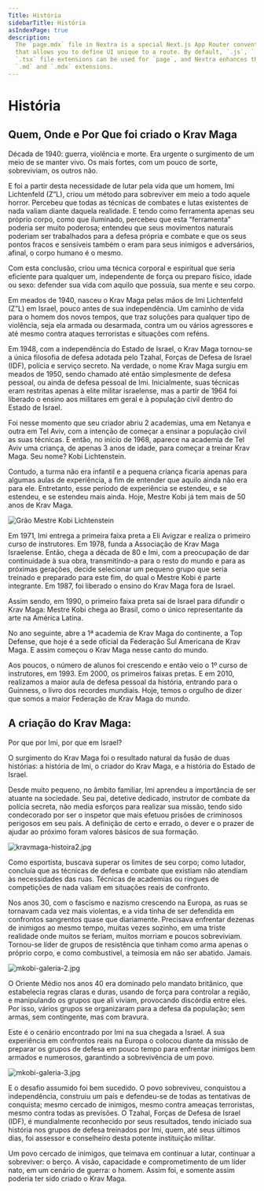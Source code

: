 ```yaml
---
Title: História
sidebarTitle: História
asIndexPage: true
description:
  The `page.mdx` file in Nextra is a special Next.js App Router convention file
  that allows you to define UI unique to a route. By default, `.js`, `.jsx`, or
  `.tsx` file extensions can be used for `page`, and Nextra enhances them with
  `.md` and `.mdx` extensions.
---
```



# História

## Quem, Onde e Por Que foi criado o Krav Maga

Década de 1940: guerra, violência e morte. Era urgente o surgimento de um meio de se manter vivo. Os mais fortes, com um pouco de sorte, sobreviviam, os outros não.

E foi a partir desta necessidade de lutar pela vida que um homem, Imi Lichtenfeld (Z”L), criou um método para sobreviver em meio a todo aquele horror. Percebeu que todas as técnicas de combates e lutas existentes de nada valiam diante daquela realidade. E tendo como ferramenta apenas seu próprio corpo, como que iluminado, percebeu que esta “ferramenta” poderia ser muito poderosa; entendeu que seus movimentos naturais poderiam ser trabalhados para a defesa própria e combate e que os seus pontos fracos e sensíveis também o eram para seus inimigos e adversários, afinal, o corpo humano é o mesmo.

Com esta conclusão, criou uma técnica corporal e espiritual que seria eficiente para qualquer um, independente de força ou preparo físico, idade ou sexo: defender sua vida com aquilo que possuía, sua mente e seu corpo.

Em meados de 1940, nasceu o Krav Maga pelas mãos de Imi Lichtenfeld (Z”L) em Israel, pouco antes de sua independência. Um caminho de vida para o homem dos novos tempos, que traz soluções para qualquer tipo de violência, seja ela armada ou desarmada, contra um ou vários agressores e até mesmo contra ataques terroristas e situações com reféns.

Em 1948, com a independência do Estado de Israel, o Krav Maga tornou-se a única filosofia de defesa adotada pelo Tzahal, Forças de Defesa de Israel (IDF), polícia e serviço secreto. Na verdade, o nome Krav Maga surgiu em meados de 1950, sendo chamado até então simplesmente de defesa pessoal, ou ainda de defesa pessoal de Imi. Inicialmente, suas técnicas eram restritas apenas à elite militar israelense, mas a partir de 1964 foi liberado o ensino aos militares em geral e à população civil dentro do Estado de Israel.

Foi nesse momento que seu criador abriu 2 academias, uma em Netanya e outra em Tel Aviv, com a intenção de começar a ensinar a população civil as suas técnicas. E então, no início de 1968, aparece na academia de Tel Aviv uma criança, de apenas 3 anos de idade, para começar a treinar Krav Maga. Seu nome? Kobi Lichtenstein.

Contudo, a turma não era infantil e a pequena criança ficaria apenas para algumas aulas de experiência, a fim de entender que aquilo ainda não era para ele. Entretanto, esse período de experiência se estendeu, e se estendeu, e se estendeu mais ainda. Hoje, Mestre Kobi já tem mais de 50 anos de Krav Maga.

<Image
  src="/pt/images/krav-maga/historia/historia-mestrekobi.jpg"
  alt="Grão Mestre Kobi Lichtenstein"
  width={400}
  height={400}
  className="mx-auto mt-6 mb-4 h-auto w-sm @lg:float-left @lg:mr-6 @lg:max-w-1/2"
/>

Em 1971, Imi entrega a primeira faixa preta a Eli Avigzar e realiza o primeiro curso de instrutores. Em 1978, funda a Associação de Krav Maga Israelense. Então, chega a década de 80 e Imi, com a preocupação de dar continuidade à sua obra, transmitindo-a para o resto do mundo e para as próximas gerações, decide selecionar um pequeno grupo que seria treinado e preparado para este fim, do qual o Mestre Kobi é parte integrante. Em 1987, foi liberado o ensino do Krav Maga fora de Israel.

Assim sendo, em 1990, o primeiro faixa preta sai de Israel para difundir o Krav Maga: Mestre Kobi chega ao Brasil, como o único representante da arte na América Latina.

No ano seguinte, abre a 1ª academia de Krav Maga do continente, a Top Defense, que hoje é a sede oficial da Federação Sul Americana de Krav Maga. E assim começou o Krav Maga nesse canto do mundo.

Aos poucos, o número de alunos foi crescendo e então veio o 1º curso de instrutores, em 1993. Em 2000, os primeiros faixas pretas. E em 2010, realizamos a maior aula de defesa pessoal da história, entrando para o Guinness, o livro dos recordes mundiais. Hoje, temos o orgulho de dizer que somos a maior Federação de Krav Maga do mundo.

## A criação do Krav Maga:

<span className="text-3xl">Por que por Imi, por que em Israel?</span>

O surgimento do Krav Maga foi o resultado natural da fusão de duas histórias: a história de Imi, o criador do Krav Maga, e a história do Estado de Israel.

Desde muito pequeno, no âmbito familiar, Imi aprendeu a importância de ser atuante na sociedade. Seu pai, detetive dedicado, instrutor de combate da polícia secreta, não media esforços para realizar sua missão, tendo sido condecorado por ser o inspetor que mais efetuou prisões de criminosos perigosos em seu país. A definição de certo e errado, o dever e o prazer de ajudar ao próximo foram valores básicos de sua formação.

![kravmaga-histoira2.jpg](./kravmaga-histoira2.jpg)

Como esportista, buscava superar os limites de seu corpo; como lutador, concluía que as técnicas de defesa e combate que existiam não atendiam às necessidades das ruas. Técnicas de academias ou ringues de competições de nada valiam em situações reais de confronto.

Nos anos 30, com o fascismo e nazismo crescendo na Europa, as ruas se tornavam cada vez mais violentas, e a vida tinha de ser defendida em confrontos sangrentos quase que diariamente. Precisava enfrentar dezenas de inimigos ao mesmo tempo, muitas vezes sozinho, em uma triste realidade onde muitos se feriam, muitos morriam e poucos sobreviviam. Tornou-se líder de grupos de resistência que tinham como arma apenas o próprio corpo, e como combustível, a teimosia em não ser abatido. Jamais.

![mkobi-galeria-2.jpg](./mkobi-galeria-2.jpg)

O Oriente Médio nos anos 40 era dominado pelo mandato britânico, que estabelecia regras claras e duras, usando de força para controlar a região, e manipulando os grupos que ali viviam, provocando discórdia entre eles. Por isso, vários grupos se organizaram para a defesa da população; sem armas, sem contingente, mas com bravura.

Este é o cenário encontrado por Imi na sua chegada a Israel. A sua experiência em confrontos reais na Europa o colocou diante da missão de preparar os grupos de defesa em pouco tempo para enfrentar inimigos bem armados e numerosos, garantindo a sobrevivência de um povo.

![mkobi-galeria-3.jpg](./mkobi-galeria-3.jpg)

E o desafio assumido foi bem sucedido. O povo sobreviveu, conquistou a independência, construiu um país e defendeu-se de todas as tentativas de conquista; mesmo cercado de inimigos, mesmo contra ameaças terroristas, mesmo contra todas as previsões. O Tzahal, Forças de Defesa de Israel (IDF), é mundialmente reconhecido por seus resultados, tendo iniciado sua história nos grupos de defesa treinados por Imi, quem, até seus últimos dias, foi assessor e conselheiro desta potente instituição militar.

Um povo cercado de inimigos, que teimava em continuar a lutar, continuar a sobreviver: o berço. A visão, capacidade e comprometimento de um líder nato, em um cenário de guerra: o homem. Assim foi, e somente assim poderia ter sido criado o Krav Maga.
